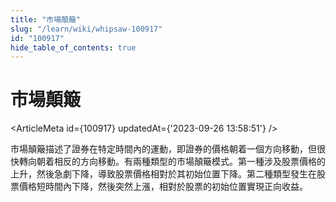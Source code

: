 ```yaml
---
title: "市場顛簸"
slug: "/learn/wiki/whipsaw-100917"
id: "100917"
hide_table_of_contents: true
---
```



# 市場顛簸

<ArticleMeta id={100917} updatedAt={'2023-09-26 13:58:51'} />
<div className='border-solid border-b border-t-0 my-4 border-[var(--ifm-color-gray-300)]' />

市場顛簸描述了證券在特定時間內的運動，即證券的價格朝着一個方向移動，但很快轉向朝着相反的方向移動。有兩種類型的市場顛簸模式。第一種涉及股票價格的上升，然後急劇下降，導致股票價格相對於其初始位置下降。第二種類型發生在股票價格短時間內下降，然後突然上漲，相對於股票的初始位置實現正向收益。
